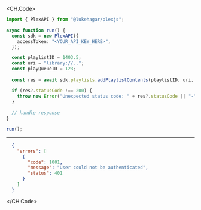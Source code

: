
<CH.Code>
```typescript AddPlaylistContents.ts
import { PlexAPI } from "@lukehagar/plexjs";

async function run() {
  const sdk = new PlexAPI({
    accessToken: "<YOUR_API_KEY_HERE>",
  });

  const playlistID = 1403.5;
  const uri = "library://..";
  const playQueueID = 123;
  
  const res = await sdk.playlists.addPlaylistContents(playlistID, uri, playQueueID);

  if (res?.statusCode !== 200) {
    throw new Error("Unexpected status code: " + res?.statusCode || "-");
  }
  
  // handle response
}

run();
```
---

```json Example Response
  {
    "errors": [
      {
        "code": 1001,
        "message": "User could not be authenticated",
        "status": 401
      }
    ]
  }
```
</CH.Code>

